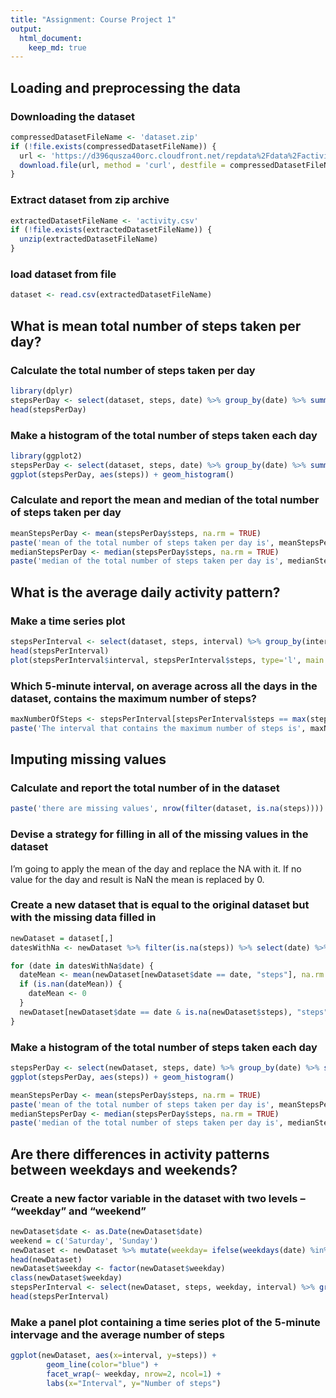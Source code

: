 ```yaml
---
title: "Assignment: Course Project 1"
output:
  html_document:
    keep_md: true
---
```


## Loading and preprocessing the data

### Downloading the dataset

```r
compressedDatasetFileName <- 'dataset.zip'
if (!file.exists(compressedDatasetFileName)) {
  url <- 'https://d396qusza40orc.cloudfront.net/repdata%2Fdata%2Factivity.zip'
  download.file(url, method = 'curl', destfile = compressedDatasetFileName)
}
```

### Extract dataset from zip archive

```r
extractedDatasetFileName <- 'activity.csv'
if (!file.exists(extractedDatasetFileName)) {
  unzip(extractedDatasetFileName)
}
```

### load dataset from file

```r
dataset <- read.csv(extractedDatasetFileName)
```

## What is mean total number of steps taken per day?

### Calculate the total number of steps taken per day

```r
library(dplyr)
stepsPerDay <- select(dataset, steps, date) %>% group_by(date) %>% summarise(steps = sum(steps))
head(stepsPerDay)
```

### Make a histogram of the total number of steps taken each day

```r
library(ggplot2)
stepsPerDay <- select(dataset, steps, date) %>% group_by(date) %>% summarise(steps = sum(steps, na.rm=TRUE))
ggplot(stepsPerDay, aes(steps)) + geom_histogram()
```

### Calculate and report the mean and median of the total number of steps taken per day

```r
meanStepsPerDay <- mean(stepsPerDay$steps, na.rm = TRUE)
paste('mean of the total number of steps taken per day is', meanStepsPerDay)
medianStepsPerDay <- median(stepsPerDay$steps, na.rm = TRUE)
paste('median of the total number of steps taken per day is', medianStepsPerDay)
```

## What is the average daily activity pattern?

### Make a time series plot

```r
stepsPerInterval <- select(dataset, steps, interval) %>% group_by(interval) %>% summarise(steps = mean(steps, na.rm=TRUE))
head(stepsPerInterval)
plot(stepsPerInterval$interval, stepsPerInterval$steps, type='l', main = 'Average daily activity pattern', xlab = 'Interval', ylab = 'Average steps')
```

### Which 5-minute interval, on average across all the days in the dataset, contains the maximum number of steps?
```r
maxNumberOfSteps <- stepsPerInterval[stepsPerInterval$steps == max(stepsPerInterval$steps),]
paste('The interval that contains the maximum number of steps is', maxNumberOfSteps$interval, 'and contains', maxNumberOfSteps$steps, 'steps')
```

## Imputing missing values

### Calculate and report the total number of in the dataset
```r
paste('there are missing values', nrow(filter(dataset, is.na(steps))))
```

### Devise a strategy for filling in all of the missing values in the dataset

I'm going to apply the mean of the day and replace the NA with it. If no value for the day and result is NaN the mean is replaced by 0.

### Create a new dataset that is equal to the original dataset but with the missing data filled in
```r
newDataset = dataset[,]
datesWithNa <- newDataset %>% filter(is.na(steps)) %>% select(date) %>% unique()

for (date in datesWithNa$date) {
  dateMean <- mean(newDataset[newDataset$date == date, "steps"], na.rm = TRUE)
  if (is.nan(dateMean)) {
    dateMean <- 0
  }
  newDataset[newDataset$date == date & is.na(newDataset$steps), "steps"] <- dateMean
}
```

### Make a histogram of the total number of steps taken each day

```r
stepsPerDay <- select(newDataset, steps, date) %>% group_by(date) %>% summarise(steps = sum(steps, na.rm=TRUE))
ggplot(stepsPerDay, aes(steps)) + geom_histogram()
```

```r
meanStepsPerDay <- mean(stepsPerDay$steps, na.rm = TRUE)
paste('mean of the total number of steps taken per day is', meanStepsPerDay)
medianStepsPerDay <- median(stepsPerDay$steps, na.rm = TRUE)
paste('median of the total number of steps taken per day is', medianStepsPerDay)
```

## Are there differences in activity patterns between weekdays and weekends?

### Create a new factor variable in the dataset with two levels – “weekday” and “weekend” 
```r
newDataset$date <- as.Date(newDataset$date)
weekend = c('Saturday', 'Sunday')
newDataset <- newDataset %>% mutate(weekday= ifelse(weekdays(date) %in% weekend, 'weekend', 'weekday'))
head(newDataset)
newDataset$weekday <- factor(newDataset$weekday)
class(newDataset$weekday)
stepsPerInterval <- select(newDataset, steps, weekday, interval) %>% group_by(weekday, interval ) %>% summarise(steps = mean(steps, na.rm=TRUE))
head(stepsPerInterval)
```

### Make a panel plot containing a time series plot of the 5-minute intervage and the average number of steps
```r
ggplot(newDataset, aes(x=interval, y=steps)) + 
        geom_line(color="blue") + 
        facet_wrap(~ weekday, nrow=2, ncol=1) +
        labs(x="Interval", y="Number of steps")

```
